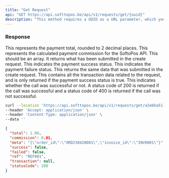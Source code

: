 ```yaml
---
title: "Get Request"
api: "GET https://api.softtopos.be/api/v1/requests/get/{uuid}"
description: "This method requires a UUID as a URL parameter, which you can find in the Request Create method response. Once you have obtained the UUID, you can send the GET request with the correct UUID to retrieve payment information and its corresponding statuses."
---
```


### Response

<ResponseField name="total" type="number">
    This represents the payment total, rounded to 2 decimal places.
</ResponseField>

<ResponseField name="commission" type="number">
    This represents the calculated payment commission for the SoftoPos API.
</ResponseField>

<ResponseField name="meta" type="array">
   This should be an array. It returns what has been submitted in the create request.
</ResponseField>

<ResponseField name="success" type="boolean">
    This indicates the payment success status.
</ResponseField>

<ResponseField name="failed" type="boolean">
    This indicates the payment failure status. 
</ResponseField>

<ResponseField name="ref" type="boolean">
    This returns the same data that was submitted in the create request.
</ResponseField>

<ResponseField name="transaction" type="object">
    This contains all the transaction data related to the request, and is only returned if the payment success status is true.
</ResponseField>

<ResponseField name="status" type="number">
  This indicates whether the call was successful or not. A status code of 200 is returned if the call was successful and a status code of 400 is returned if the call was not successful.
</ResponseField>

<RequestExample>

```bash Example Request
curl --location 'https://api.softtopos.be/api/v1/requests/get/a2e66a51-0d64-45ce-adb7-c38d51cc200f' \
--header 'Accept: application/json' \
--header 'Content-Type: application/json' \
--data ''
```

</RequestExample>

<ResponseExample>

```json Response
{
  "total": 1.00,
  "commission": 0.01,
  "meta": "{\"order_id\":\"ORD230420001\",\"invoice_id\":\"INV0001\"}",
  "success": false,
  "failed": false,
  "ref": "REF001",
  "transaction": null,
  "statusCode": 200
}
```

</ResponseExample>